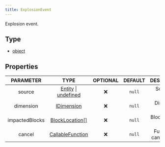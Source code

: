 ```yaml
---
title: ExplosionEvent
---
```


Explosion event.

## Type
- [object](https://developer.mozilla.org/en-US/docs/Web/JavaScript/Reference/Global_Objects/Object)

## Properties

| PARAMETER | TYPE | OPTIONAL | DEFAULT | DESCRIPTION |
| :-------: | :--: | :------: | :-----: | :---------: |
| source | [Entity](/docs/classes/entity) \| [undefined](https://developer.mozilla.org/en-US/docs/Web/JavaScript/Reference/Global_Objects/undefined) |  ❌   | `null`  | Source of event. |
| dimension | [IDimension](https://docs.microsoft.com/en-us/minecraft/creator/scriptapi/mojang-minecraft/dimension) |  ❌   | `null`  | Dimension data. |
| impactedBlocks | [BlockLocation[]](https://docs.microsoft.com/en-us/minecraft/creator/scriptapi/mojang-minecraft/blocklocation) |  ❌   | `null`  | Block location data. |
| cancel | [CallableFunction](https://developer.mozilla.org/en-US/docs/Web/JavaScript/Reference/Global_Objects/Function) |  ❌   | `null`  | Function to cancel event. |
